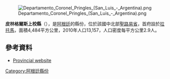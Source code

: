 [[Image:Departamento_Coronel_Pringles_(San_Luis_-_Argentina).png|right]]

'''皮林格爾斯上校縣'''（{{lang-es|Departamento Coronel Pringles}}），是[[阿根廷|阿根廷]]的縣份，位於該國中北部[[聖路易省|聖路易省]]，首府設於[[拉托馬_(聖路易省)|拉托馬]]，面積4,484平方公里，2010年人口13,157，人口密度每平方公里2.9人。

==參考資料==
* [https://web.archive.org/web/20070930224433/http://www.sanluis.gov.ar/canal.asp?idCanal=7092 Provincial website]

{{Argentina-geo-stub}}
[[Category:阿根廷縣份|Category:阿根廷縣份]]